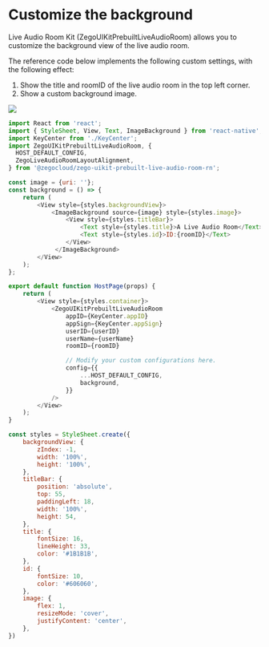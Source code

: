 # Customize the background

Live Audio Room Kit (ZegoUIKitPrebuiltLiveAudioRoom) allows you to customize the background view of the live audio room.

The reference code below implements the following custom settings, with the following effect:

1. Show the title and roomID of the live audio room in the top left corner.
2. Show a custom background image.

<div style={{width:"30%"}}>
    <Frame width="auto" height="auto" caption="">
        <img src="https://doc-media.zego.im/sdk-doc/Pics/ZegoUIKit/Flutter/audio_room/background.jpeg" />
    </Frame>
</div>

```javascript
import React from 'react';
import { StyleSheet, View, Text, ImageBackground } from 'react-native';
import KeyCenter from './KeyCenter';
import ZegoUIKitPrebuiltLiveAudioRoom, {
  HOST_DEFAULT_CONFIG,
  ZegoLiveAudioRoomLayoutAlignment,
} from '@zegocloud/zego-uikit-prebuilt-live-audio-room-rn';

const image = {uri: ''};
const background = () => {
    return (
        <View style={styles.backgroundView}>
            <ImageBackground source={image} style={styles.image}>
                <View style={styles.titleBar}>
                    <Text style={styles.title}>A Live Audio Room</Text>
                    <Text style={styles.id}>ID:{roomID}</Text>
                </View>
             </ImageBackground>
        </View>
    );
};

export default function HostPage(props) {
    return (
        <View style={styles.container}>
            <ZegoUIKitPrebuiltLiveAudioRoom
                appID={KeyCenter.appID}
                appSign={KeyCenter.appSign}
                userID={userID}
                userName={userName}
                roomID={roomID}

                // Modify your custom configurations here.
                config={{
                    ...HOST_DEFAULT_CONFIG,
                    background,
                }}
            />
        </View>
    );
}

const styles = StyleSheet.create({
    backgroundView: {
        zIndex: -1,
        width: '100%',
        height: '100%',
    },
    titleBar: {
        position: 'absolute',
        top: 55,
        paddingLeft: 18,
        width: '100%',
        height: 54,
    },
    title: {
        fontSize: 16,
        lineHeight: 33,
        color: '#1B1B1B',
    },
    id: {
        fontSize: 10,
        color: '#606060',
    },
    image: {
        flex: 1,
        resizeMode: 'cover',
        justifyContent: 'center',
    },
})
```
